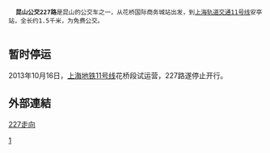   '''昆山公交227路'''是昆山的公交车之一，从花桥国际商务城站出发，到[[上海轨道交通11号线|上海轨道交通11号线]]安亭站，全长约1.5千米，为免费公交。
   
== 暂时停运 ==
2013年10月16日，[[上海地铁11号线|上海地铁11号线]]花桥段试运营，227路遂停止开行。
{{Infobox Bus Route 
| image= 
| number= 227路
| operator= [[昆山公交公司|昆山公交公司]] 
| garage= 
| length= 1.5[[公里|公里]]
| time= 5分钟
| start= 花桥国际商务城
| via= 兆丰路，曹安公路
| end= [[上海轨道交通11号线|上海轨道交通11号线]]安亭站
| level=  
| level1=  
| frequency= 10分钟
| Other_route= 
| vehicle= 
| Fare= RMB¥0
| Section_Fare1=
| Section_Fare2=
| compete= 
| bgcolor= 
| fontcolor= 
}}

== 外部連結 ==
[https://web.archive.org/web/20130425011713/http://kunshan.8684.cn/x_53b1b4e6 227走向]

[[Category:昆山交通|1]]